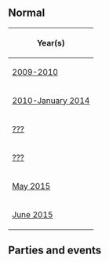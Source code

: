 {{CPW|Forest|Floresta}}
{{NeedSWFs}}

==Normal==
{|class="wikitable" border="1" style="margin: auto;"
!Year(s)
|-
|[[Media:RoomsForest.swf|2009-2010]]
|-
|[[Media:RoomsForest_3.swf|2010-January 2014]]
|-
|[[Media:RoomsForest_4.swf|???]]
|-
|[[Media:RoomsForest_5.swf|???]]
|-
|[[Media:RoomsForest-May2015.swf|May 2015]]
|-
|[[Media:RoomsForest-June2015.swf|June 2015]]
|}

==Parties and events==


{{Places}}
